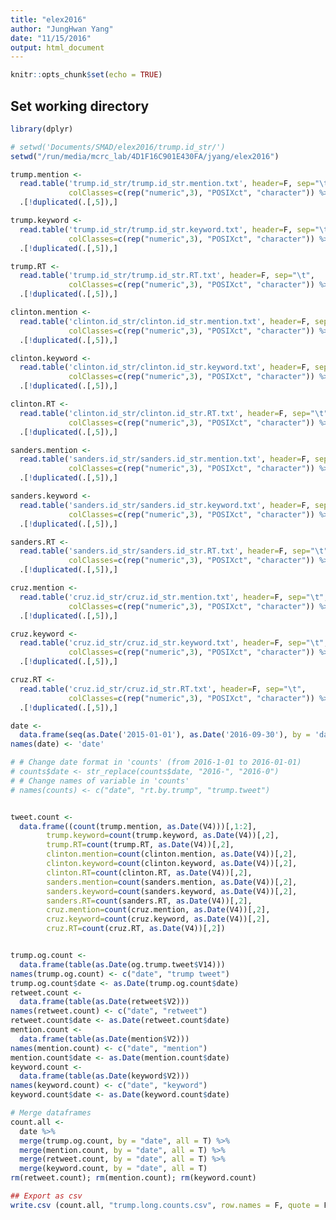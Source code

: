 ```yaml
---
title: "elex2016"
author: "JungHwan Yang"
date: "11/15/2016"
output: html_document
---
```


```r
knitr::opts_chunk$set(echo = TRUE)
```

## Set working directory


```r
library(dplyr)

# setwd('Documents/SMAD/elex2016/trump.id_str/')
setwd("/run/media/mcrc_lab/4D1F16C901E430FA/jyang/elex2016")
```

```r
trump.mention <-
  read.table('trump.id_str/trump.id_str.mention.txt', header=F, sep="\t",
             colClasses=c(rep("numeric",3), "POSIXct", "character")) %>%
  .[!duplicated(.[,5]),]

trump.keyword <-
  read.table('trump.id_str/trump.id_str.keyword.txt', header=F, sep="\t",
             colClasses=c(rep("numeric",3), "POSIXct", "character")) %>%
  .[!duplicated(.[,5]),]

trump.RT <-
  read.table('trump.id_str/trump.id_str.RT.txt', header=F, sep="\t",
             colClasses=c(rep("numeric",3), "POSIXct", "character")) %>%
  .[!duplicated(.[,5]),]
```

```r
clinton.mention <-
  read.table('clinton.id_str/clinton.id_str.mention.txt', header=F, sep="\t",
             colClasses=c(rep("numeric",3), "POSIXct", "character")) %>%
  .[!duplicated(.[,5]),]

clinton.keyword <-
  read.table('clinton.id_str/clinton.id_str.keyword.txt', header=F, sep="\t",
             colClasses=c(rep("numeric",3), "POSIXct", "character")) %>%
  .[!duplicated(.[,5]),]

clinton.RT <-
  read.table('clinton.id_str/clinton.id_str.RT.txt', header=F, sep="\t",
             colClasses=c(rep("numeric",3), "POSIXct", "character")) %>%
  .[!duplicated(.[,5]),]
```

```r
sanders.mention <-
  read.table('sanders.id_str/sanders.id_str.mention.txt', header=F, sep="\t",
             colClasses=c(rep("numeric",3), "POSIXct", "character")) %>%
  .[!duplicated(.[,5]),]

sanders.keyword <-
  read.table('sanders.id_str/sanders.id_str.keyword.txt', header=F, sep="\t",
             colClasses=c(rep("numeric",3), "POSIXct", "character")) %>%
  .[!duplicated(.[,5]),]

sanders.RT <-
  read.table('sanders.id_str/sanders.id_str.RT.txt', header=F, sep="\t",
             colClasses=c(rep("numeric",3), "POSIXct", "character")) %>%
  .[!duplicated(.[,5]),]
```

```r
cruz.mention <-
  read.table('cruz.id_str/cruz.id_str.mention.txt', header=F, sep="\t",
             colClasses=c(rep("numeric",3), "POSIXct", "character")) %>%
  .[!duplicated(.[,5]),]

cruz.keyword <-
  read.table('cruz.id_str/cruz.id_str.keyword.txt', header=F, sep="\t",
             colClasses=c(rep("numeric",3), "POSIXct", "character")) %>%
  .[!duplicated(.[,5]),]

cruz.RT <-
  read.table('cruz.id_str/cruz.id_str.RT.txt', header=F, sep="\t",
             colClasses=c(rep("numeric",3), "POSIXct", "character")) %>%
  .[!duplicated(.[,5]),]
```

```r
date <-
  data.frame(seq(as.Date('2015-01-01'), as.Date('2016-09-30'), by = 'day'))
names(date) <- 'date'

# # Change date format in 'counts' (from 2016-1-01 to 2016-01-01)
# counts$date <- str_replace(counts$date, "2016-", "2016-0")
# # Change names of variable in 'counts'
# names(counts) <- c("date", "rt.by.trump", "trump.tweet")


tweet.count <-
  data.frame((count(trump.mention, as.Date(V4)))[,1:2],
        trump.keyword=count(trump.keyword, as.Date(V4))[,2],
        trump.RT=count(trump.RT, as.Date(V4))[,2],
        clinton.mention=count(clinton.mention, as.Date(V4))[,2],
        clinton.keyword=count(clinton.keyword, as.Date(V4))[,2],
        clinton.RT=count(clinton.RT, as.Date(V4))[,2],
        sanders.mention=count(sanders.mention, as.Date(V4))[,2],
        sanders.keyword=count(sanders.keyword, as.Date(V4))[,2],
        sanders.RT=count(sanders.RT, as.Date(V4))[,2],
        cruz.mention=count(cruz.mention, as.Date(V4))[,2],
        cruz.keyword=count(cruz.keyword, as.Date(V4))[,2],
        cruz.RT=count(cruz.RT, as.Date(V4))[,2])


trump.og.count <-
  data.frame(table(as.Date(og.trump.tweet$V14)))
names(trump.og.count) <- c("date", "trump tweet")
trump.og.count$date <- as.Date(trump.og.count$date)
retweet.count <-
  data.frame(table(as.Date(retweet$V2)))
names(retweet.count) <- c("date", "retweet")
retweet.count$date <- as.Date(retweet.count$date)
mention.count <-
  data.frame(table(as.Date(mention$V2)))
names(mention.count) <- c("date", "mention")
mention.count$date <- as.Date(mention.count$date)
keyword.count <-
  data.frame(table(as.Date(keyword$V2)))
names(keyword.count) <- c("date", "keyword")
keyword.count$date <- as.Date(keyword.count$date)

# Merge dataframes
count.all <- 
  date %>%
  merge(trump.og.count, by = "date", all = T) %>%
  merge(mention.count, by = "date", all = T) %>%
  merge(retweet.count, by = "date", all = T) %>%
  merge(keyword.count, by = "date", all = T)
rm(retweet.count); rm(mention.count); rm(keyword.count)

## Export as csv
write.csv (count.all, "trump.long.counts.csv", row.names = F, quote = F)




```